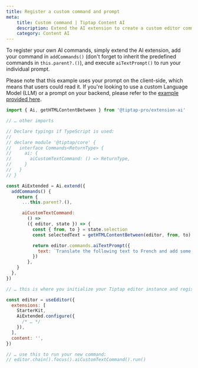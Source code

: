```yaml
---
title: Register a custom command and prompt
meta:
    title: Custom command | Tiptap Content AI
    description: Extend the AI extension to create a custom editor command and prompt for your Tiptap editor. Learn more in the docs!
    category: Content AI
---
```


To register your own AI commands, simply extend the AI extension, add your command in `addCommands()` (don't forget to inherit the predefined commands in `this.parent?.()`), and execute `aiTextPrompt()` to run your individual prompt.

Please note that this example uses your prompt on the client-side, which means that users could read it. If you're looking to use a custom Language Model (LLM) or a prompt on your backend, please refer to the [example provided here](/content-ai/custom-llms/integrate).

```js
import { Ai, getHTMLContentBetween } from '@tiptap-pro/extension-ai'

// … other imports

// Declare typings if TypeScript is used:
//
// declare module '@tiptap/core' {
//   interface Commands<ReturnType> {
//     ai: {
//       aiCustomTextCommand: () => ReturnType,
//     }
//   }
// }

const AiExtended = Ai.extend({
  addCommands() {
    return {
      ...this.parent?.(),

      aiCustomTextCommand:
        () =>
        ({ editor, state }) => {
          const { from, to } = state.selection
          const selectedText = getHTMLContentBetween(editor, from, to)

          return editor.commands.aiTextPrompt({
            text: `Translate the following text to French and add some emojis: ${selectedText}`,
          })
        },
    }
  },
})

// … this is where you initialize your Tiptap editor instance and register the extended extension

const editor = useEditor({
  extensions: [
    StarterKit,
    AiExtended.configure({
      /* … */
    }),
  ],
  content: '',
})

// … use this to run your new command:
// editor.chain().focus().aiCustomTextCommand().run()
```
